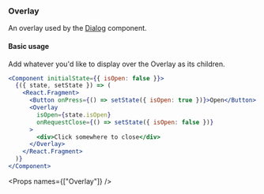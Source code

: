 
<Nav title="Overlay" />
<SEO title="Overlay" />

<Container>
<Article sidebar={[
  { id: 'Overlay', name: 'Overlay' },
  { id: 'Basic usage', name: 'Basic usage' },
  { id: 'Props', name: 'API' }
]}>

# Overlay

An overlay used by the [Dialog](/components/dialog) component.

#### Basic usage

Add whatever you'd like to display over the Overlay as its children.

```jsx expanded
<Component initialState={{ isOpen: false }}>
  {({ state, setState }) => (
    <React.Fragment>
      <Button onPress={() => setState({ isOpen: true })}>Open</Button>
      <Overlay
        isOpen={state.isOpen}
        onRequestClose={() => setState({ isOpen: false })}
      >
        <div>Click somewhere to close</div>
      </Overlay>
    </React.Fragment>
  )}
</Component>
```

<Props names={["Overlay"]} />

</Article>
</Container>
